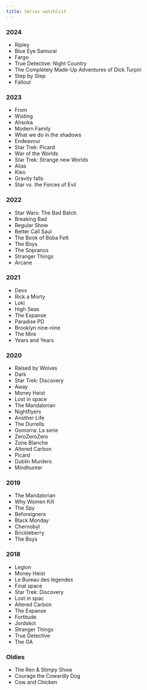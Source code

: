 ```yaml
---
title: Series watchlist
---
```


### 2024

- Ripley
- Blue Eye Samurai
- Fargo
- True Detective: Night Country
- The Completely Made-Up Adventures of Dick Turpin
- Step by Step
- Fallout

### 2023

- From
- Wisting
- Ahsoka
- Modern Family
- What we do in the shadows
- Endeavour
- Star Trek: Picard
- War of the Worlds
- Star Trek: Strange new Worlds
- Alias
- Kleo
- Gravity falls
- Star vs. the Forces of Evil

### 2022

- Star Wars: The Bad Batch
- Breaking Bad
- Regular Show
- Better Call Saul
- The Book of Boba Fett
- The Boys
- The Sopranos
- Stranger Things
- Arcane

### 2021

- Devs
- Rick a Morty
- Loki
- High Seas
- The Expanse
- Paradise PD
- Brooklyn nine-nine
- The Mire
- Years and Years

### 2020

- Raised by Wolves
- Dark
- Star Trek: Discovery
- Away
- Money Heist
- Lost in space
- The Mandalorian
- Nightflyers
- Another Life
- The Durrells
- Gomorra: La serie
- ZeroZeroZero
- Zone Blanche
- Altered Carbon
- Picard
- Dublin Murders
- Mindhunter

### 2019

- The Mandalorian
- Why Women Kill
- The Spy
- Beforeigners
- Black Monday
- Chernobyl
- Brickleberry
- The Boys

### 2018

- Legion
- Money Heist
- Le Bureau des légendes
- Final space
- Star Trek: Discovery
- Lost in spac
- Altered Carbon
- The Expanse
- Fortitude
- Jordskot
- Stranger Things
- True Detective
- The OA

### Oldies

- The Ren & Stimpy Show
- Courage the Cowardly Dog
- Cow and Chicken
